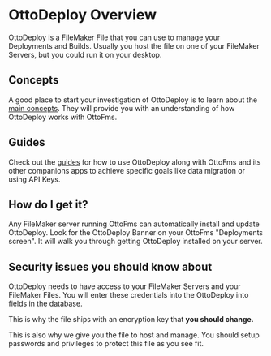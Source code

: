 
# OttoDeploy Overview

OttoDeploy is a FileMaker File that you can use to manage your Deployments and Builds. Usually you host the file on one of your FileMaker Servers, but you could run it on your desktop.

## Concepts

A good place to start your investigation of OttoDeploy is to learn about the [main concepts](/concepts). They will provide you with an understanding of how OttoDeploy works with OttoFms.

## Guides

Check out the [guides](/guides) for how to use OttoDeploy along with OttoFms and its other companions apps to achieve specific goals like data migration or using API Keys.

<Cards>
<Card title="User Interface Guide" href="/" />
<Card title="Version History" href="/" />

</Cards>

## How do I get it?

Any FileMaker server running OttoFms can automatically install and update OttoDeploy. Look for the OttoDeploy Banner on your OttoFms "Deployments screen". It will walk you through getting OttoDeploy installed on your server.

## Security issues you should know about

OttoDeploy needs to have access to your FileMaker Servers and your FileMaker Files. You will enter these credentials into the OttoDeploy into fields in the database.

This is why the file ships with an encryption key that **you should change.**

This is also why we give you the file to host and manage. You should setup passwords and privileges to protect this file as you see fit.
